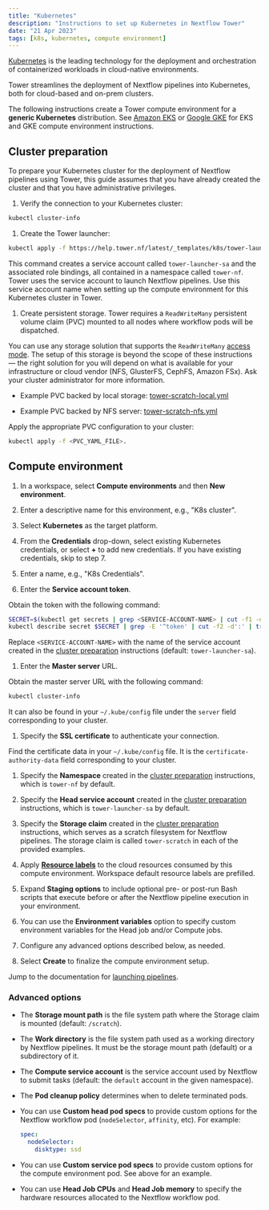 ```yaml
---
title: "Kubernetes"
description: "Instructions to set up Kubernetes in Nextflow Tower"
date: "21 Apr 2023"
tags: [k8s, kubernetes, compute environment]
---
```


[Kubernetes](https://kubernetes.io/) is the leading technology for the deployment and orchestration of containerized workloads in cloud-native environments.

Tower streamlines the deployment of Nextflow pipelines into Kubernetes, both for cloud-based and on-prem clusters.

The following instructions create a Tower compute environment for a **generic Kubernetes** distribution. See [Amazon EKS](./eks.mdx) or [Google GKE](./gke.mdx) for EKS and GKE compute environment instructions.

## Cluster preparation

To prepare your Kubernetes cluster for the deployment of Nextflow pipelines using Tower, this guide assumes that you have already created the cluster and that you have administrative privileges.

1.  Verify the connection to your Kubernetes cluster:

   ```bash
   kubectl cluster-info
   ```

1.  Create the Tower launcher:

   ```bash
   kubectl apply -f https://help.tower.nf/latest/_templates/k8s/tower-launcher.yml
   ```

   This command creates a service account called `tower-launcher-sa` and the associated role bindings, all contained in a namespace called `tower-nf`. Tower uses the service account to launch Nextflow pipelines. Use this service account name when setting up the compute environment for this Kubernetes cluster in Tower.

1.  Create persistent storage. Tower requires a `ReadWriteMany` persistent volume claim (PVC) mounted to all nodes where workflow pods will be dispatched.

   You can use any storage solution that supports the `ReadWriteMany` [access mode](https://kubernetes.io/docs/concepts/storage/persistent-volumes/#access-modes). The setup of this storage is beyond the scope of these instructions — the right solution for you will depend on what is available for your infrastructure or cloud vendor (NFS, GlusterFS, CephFS, Amazon FSx). Ask your cluster administrator for more information.

   - Example PVC backed by local storage: [tower-scratch-local.yml](../_templates/k8s/tower-scratch-local.yml)

   - Example PVC backed by NFS server: [tower-scratch-nfs.yml](../_templates/k8s/tower-scratch-nfs.yml)

   Apply the appropriate PVC configuration to your cluster:

   ```bash
   kubectl apply -f <PVC_YAML_FILE>.
   ```

## Compute environment

1.  In a workspace, select **Compute environments** and then **New environment**.

1.  Enter a descriptive name for this environment, e.g., "K8s cluster".

1.  Select **Kubernetes** as the target platform.

1.  From the **Credentials** drop-down, select existing Kubernetes credentials, or select **+** to add new credentials. If you have existing credentials, skip to step 7.

1.  Enter a name, e.g., "K8s Credentials".

1.  Enter the **Service account token**.

   Obtain the token with the following command:

   ```bash
   SECRET=$(kubectl get secrets | grep <SERVICE-ACCOUNT-NAME> | cut -f1 -d ' ')
   kubectl describe secret $SECRET | grep -E '^token' | cut -f2 -d':' | tr -d '\t'
   ```

   Replace `<SERVICE-ACCOUNT-NAME>` with the name of the service account created in the [cluster preparation](#cluster-preparation) instructions (default: `tower-launcher-sa`).

1.  Enter the **Master server** URL.

   Obtain the master server URL with the following command:

   ```bash
   kubectl cluster-info
   ```

   It can also be found in your `~/.kube/config` file under the `server` field corresponding to your cluster.

1.  Specify the **SSL certificate** to authenticate your connection.

   Find the certificate data in your `~/.kube/config` file. It is the `certificate-authority-data` field corresponding to your cluster.

1.  Specify the **Namespace** created in the [cluster preparation](#cluster-preparation) instructions, which is `tower-nf` by default.

1.  Specify the **Head service account** created in the [cluster preparation](#cluster-preparation) instructions, which is `tower-launcher-sa` by default.

1.  Specify the **Storage claim** created in the [cluster preparation](#cluster-preparation) instructions, which serves as a scratch filesystem for Nextflow pipelines. The storage claim is called `tower-scratch` in each of the provided examples.

1.  Apply [**Resource labels**](../resource-labels/overview.mdx) to the cloud resources consumed by this compute environment. Workspace default resource labels are prefilled.

1.  Expand **Staging options** to include optional pre- or post-run Bash scripts that execute before or after the Nextflow pipeline execution in your environment.

1.  You can use the **Environment variables** option to specify custom environment variables for the Head job and/or Compute jobs.

1.  Configure any advanced options described below, as needed.

1.  Select **Create** to finalize the compute environment setup.

Jump to the documentation for [launching pipelines](../launch/launchpad.mdx).

### Advanced options

- The **Storage mount path** is the file system path where the Storage claim is mounted (default: `/scratch`).

- The **Work directory** is the file system path used as a working directory by Nextflow pipelines. It must be the storage mount path (default) or a subdirectory of it.

- The **Compute service account** is the service account used by Nextflow to submit tasks (default: the `default` account in the given namespace).

- The **Pod cleanup policy** determines when to delete terminated pods.

- You can use **Custom head pod specs** to provide custom options for the Nextflow workflow pod (`nodeSelector`, `affinity`, etc). For example:

  ```yaml
  spec:
    nodeSelector:
      disktype: ssd
  ```

- You can use **Custom service pod specs** to provide custom options for the compute environment pod. See above for an example.

- You can use **Head Job CPUs** and **Head Job memory** to specify the hardware resources allocated to the Nextflow workflow pod.

<!-- sync with DevOps about recent Ingress changes and implication for cluster prep and what we expect-->

